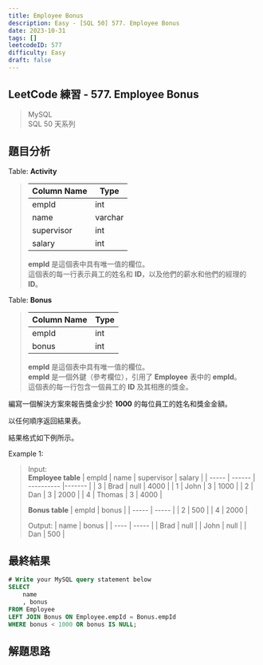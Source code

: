 ```yaml
---
title: Employee Bonus
description: Easy - [SQL 50] 577. Employee Bonus
date: 2023-10-31
tags: []
leetcodeID: 577
difficulty: Easy
draft: false
---
```


## LeetCode 練習 - 577. Employee Bonus
> MySQL  
> SQL 50 天系列

## 題目分析

Table: **Activity**
> | Column Name | Type    |
> | ----------- | ------- |
> | empId       | int     |
> | name        | varchar |
> | supervisor  | int     |
> | salary      | int     |
>
> **empId** 是這個表中具有唯一值的欄位。  
> 這個表的每一行表示員工的姓名和 **ID**，以及他們的薪水和他們的經理的 **ID**。

Table: **Bonus**
> | Column Name | Type |
> | ----------- | ---- |
> | empId       | int  |
> | bonus       | int  |
>
> **empId** 是這個表中具有唯一值的欄位。  
> **empId** 是一個外鍵（參考欄位），引用了 **Employee** 表中的 **empId**。  
> 這個表的每一行包含一個員工的 **ID** 及其相應的獎金。

編寫一個解決方案來報告獎金少於 **1000** 的每位員工的姓名和獎金金額。

以任何順序返回結果表。

結果格式如下例所示。

Example 1:  
> Input:  
> **Employee table**
> | empId | name   | supervisor | salary |
> | ----- | ------ | ---------- |------- |
> | 3     | Brad   | null       | 4000   |
> | 1     | John   | 3          | 1000   |
> | 2     | Dan    | 3          | 2000   |
> | 4     | Thomas | 3          | 4000   |
>
> **Bonus table**
> | empId | bonus |
> | ----- | ----- |
> | 2     | 500   |
> | 4     | 2000  |
>
> Output:
> | name | bonus |
> | ---- | ----- |
> | Brad | null  |
> | John | null  |
> | Dan  | 500   |

## 最終結果

```js:employee-bonus.sql
# Write your MySQL query statement below
SELECT
    name
    , bonus
FROM Employee
LEFT JOIN Bonus ON Employee.empId = Bonus.empId
WHERE bonus < 1000 OR bonus IS NULL;
```

## 解題思路